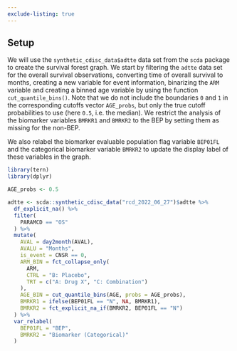 ```yaml
---
exclude-listing: true
---
```


## Setup

We will use the `synthetic_cdisc_data$adtte` data set from the `scda` package to create the survival forest graph.
We start by filtering the `adtte` data set for the overall survival observations, converting time of overall survival to months, creating a new variable for event information, binarizing the `ARM` variable and creating a binned age variable by using the function `cut_quantile_bins()`.
Note that we do not include the boundaries `0` and `1` in the corresponding cutoffs vector `AGE_probs`, but only the true cutoff probabilities to use (here `0.5`, i.e. the median).
We restrict the analysis of the biomarker variables `BMRKR1` and `BMRKR2` to the BEP by setting them as missing for the non-BEP.

We also relabel the biomarker evaluable population flag variable `BEP01FL` and the categorical biomarker variable `BMRKR2` to update the display label of these variables in the graph.

```r
library(tern)
library(dplyr)

AGE_probs <- 0.5

adtte <- scda::synthetic_cdisc_data("rcd_2022_06_27")$adtte %>%
  df_explicit_na() %>%
  filter(
    PARAMCD == "OS"
  ) %>%
  mutate(
    AVAL = day2month(AVAL),
    AVALU = "Months",
    is_event = CNSR == 0,
    ARM_BIN = fct_collapse_only(
      ARM,
      CTRL = "B: Placebo",
      TRT = c("A: Drug X", "C: Combination")
    ),
    AGE_BIN = cut_quantile_bins(AGE, probs = AGE_probs),
    BMRKR1 = ifelse(BEP01FL == "N", NA, BMRKR1),
    BMRKR2 = fct_explicit_na_if(BMRKR2, BEP01FL == "N")
  ) %>%
  var_relabel(
    BEP01FL = "BEP",
    BMRKR2 = "Biomarker (Categorical)"
  )
```
